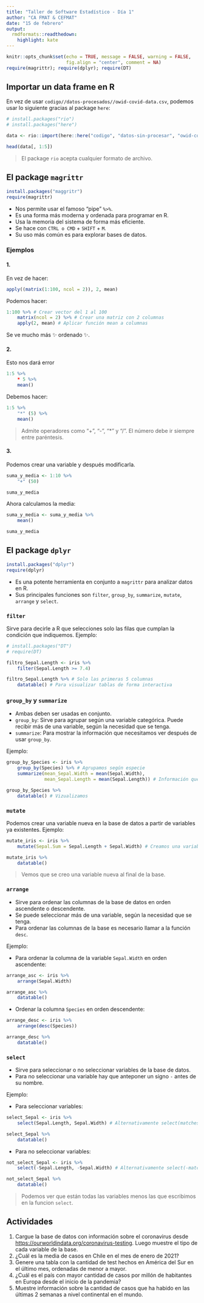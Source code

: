 ```yaml
---
title: "Taller de Software Estadístico - Día 1"
author: "CA FMAT & CEFMAT"
date: "15 de febrero"
output: 
  rmdformats::readthedown:
    highlight: kate
---
```


```r
knitr::opts_chunk$set(echo = TRUE, message = FALSE, warning = FALSE, 
                      fig.align = "center", comment = NA)
require(magrittr); require(dplyr); require(DT)
```

## Importar un data frame en R

En vez de usar `codigo//datos-procesados//owid-covid-data.csv`, podemos usar lo siguiente gracias al package `here`:

```r
# install.packages("rio")
# install.packages("here")

data <- rio::import(here::here("codigo", "datos-sin-procesar", "owid-covid-data.csv"))

head(data[, 1:5])
```


> El package `rio` acepta cualquier formato de archivo.


## El package `magrittr`

```r
install.packages("maggritr")
require(magrittr)
```


* Nos permite usar el famoso "pipe" `%>%`. 
* Es una forma más moderna y ordenada para programar en R.
* Usa la memoria del sistema de forma más eficiente.
* Se hace con `CTRL o CMD` + `SHIFT` + `M`.
* Su uso más común es para explorar bases de datos.

### Ejemplos

#### 1. 


En vez de hacer:

```r
apply((matrix(1:100, ncol = 2)), 2, mean)
```

Podemos hacer:

```r
1:100 %>% # Crear vector del 1 al 100
    matrix(ncol = 2) %>% # Crear una matriz con 2 columnas
    apply(2, mean) # Aplicar función mean a columnas
```
Se ve mucho más &#10024; ordenado &#10024;. 

#### 2. 

Esto nos dará error

```r
1:5 %>%
    * 5 %>% 
    mean()
```

Debemos hacer:

```r
1:5 %>%
    "*" (5) %>% 
    mean()
```
> Admite operadores como "+", "-", "*" y "/". El número debe ir siempre entre paréntesis.

#### 3.

Podemos crear una variable y después modificarla.

```r

suma_y_media <- 1:10 %>%
    "+" (50)

suma_y_media
```

Ahora calculamos la media:

```r
suma_y_media <- suma_y_media %>% 
    mean()

suma_y_media
```

## El package `dplyr`

```r
install.packages("dplyr")
require(dplyr)
```

* Es una potente herramienta en conjunto a `magrittr` para analizar datos en R.
* Sus principales funciones son `filter`, `group_by`, `summarize`, `mutate`, `arrange` y `select`.

### `filter`

Sirve para decirle a R que selecciones solo las filas que cumplan la condición que indiquemos. Ejemplo:

```r
# install.packages("DT")
# require(DT)

filtro_Sepal.Length <- iris %>% 
    filter(Sepal.Length >= 7.4)

filtro_Sepal.Length %>% # Solo las primeras 5 columnas
    datatable() # Para visualizar tablas de forma interactiva
```

### `group_by` y `summarize`

* Ambas deben ser usadas en conjunto.
* `group_by`: Sirve para agrupar según una variable categórica. Puede recibir más de una variable, según la necesidad que se tenga.
* `summarize`: Para mostrar la información que necesitamos ver después de usar `group_by`.

Ejemplo:

```r
group_by_Species <- iris %>% 
    group_by(Species) %>% # Agrupamos según especie 
    summarize(mean_Sepal.Width = mean(Sepal.Width),
              mean_Sepal.Length = mean(Sepal.Length)) # Información que necesitamos ver de cada Especie

group_by_Species %>% 
    datatable() # Vizualizamos
```

### `mutate`

Podemos crear una variable nueva en la base de datos a partir de variables ya existentes. Ejemplo:

```r
mutate_iris <- iris %>% 
    mutate(Sepal.Sum = Sepal.Length + Sepal.Width) # Creamos una variable Sepal.Sum

mutate_iris %>% 
    datatable()
```

> Vemos que se creo una variable nueva al final de la base.


### `arrange`

* Sirve para ordenar las columnas de la base de datos en orden ascendente o descendente.
* Se puede seleccionar más de una variable, según la necesidad que se tenga.
* Para ordenar las columnas de la base es necesario llamar a la función `desc`.

Ejemplo:

* Para ordenar la columna de la variable `Sepal.Width` en orden ascendente:

```r
arrange_asc <- iris %>% 
    arrange(Sepal.Width)

arrange_asc %>% 
    datatable()
```

* Ordenar la columna `Species` en orden descendente:

```r
arrange_desc <- iris %>%  
    arrange(desc(Species))

arrange_desc %>% 
    datatable()
```

### `select`

* Sirve para seleccionar o no seleccionar variables de la base de datos.
* Para no seleccionar una variable hay que anteponer un signo `-` antes de su nombre.

Ejemplo: 

* Para seleccionar variables:

```r
select_Sepal <- iris %>% 
    select(Sepal.Length, Sepal.Width) # Alternativamente select(matches("Sepal"))

select_Sepal %>% 
    datatable()
```

* Para no seleccionar variables:

```r
not_select_Sepal <- iris %>% 
    select(-Sepal.Length, -Sepal.Width) # Alternativamente select(-matches("Sepal"))

not_select_Sepal %>% 
    datatable()
```

> Podemos ver que están todas las variables menos las que escribimos en la funcion `select`.

## Actividades

1. Cargue la base de datos con información sobre el coronavirus desde <https://ourworldindata.org/coronavirus-testing>. Luego muestre el tipo de cada variable de la base.
2. ¿Cuál es la media de casos en Chile en el mes de enero de 2021?
3. Genere una tabla con la cantidad de test hechos en América del Sur en el último mes, ordenadas de menor a mayor.
4. ¿Cuál es el país con mayor cantidad de casos por millón de habitantes en Europa desde el inicio de la pandemia?
5. Muestre información sobre la cantidad de casos que ha habido en las últimas 2 semanas a nivel continental en el mundo.